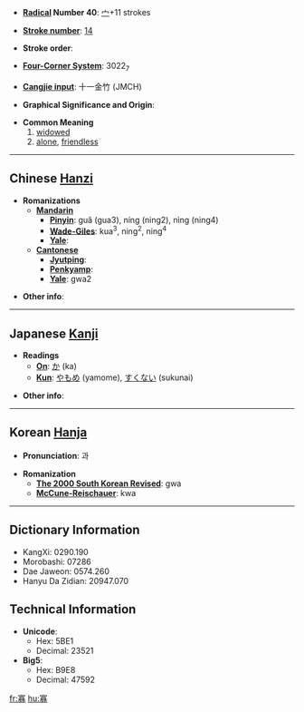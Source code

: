 * '''[[Wiktionary:Chinese radical index| Radical]] Number 40''': [[Wiktionary:Chinese radical index 宀|宀]]+11 strokes

* '''[[Wiktionary:Chinese total strokes index|Stroke number]]''': [[Wiktionary:Chinese total strokes index 14|14]]

* '''Stroke order''': 

* '''[[Wiktionary:Chinese four corner index|Four-Corner System]]''': 3022<sub>7</sub>

* '''[[Wiktionary:Chinese Cangjie index|Cangjie input]]''': 十一金竹 (JMCH)

* '''Graphical Significance and Origin''': 

* '''Common Meaning'''
*#[[widowed]]
*# [[alone]], [[friendless]]

----

== Chinese [[Hanzi]] ==

* '''Romanizations'''
** '''[[Mandarin]]'''
*** '''[[Pinyin]]''': guǎ (gua3), níng (ning2), nìng (ning4)
*** '''[[Wade-Giles]]''': kua<sup>3</sup>, ning<sup>2</sup>, ning<sup>4</sup>
*** '''[[Yale]]''': 
** '''[[Cantonese]]'''
*** '''[[Jyutping]]''':
*** '''[[Penkyamp]]''': 
*** '''[[Yale]]''': gwa2

* '''Other info''': 

----

== Japanese [[Kanji]] ==

* '''Readings'''
** '''[[On]]''': [[か]] (ka)
** '''[[Kun]]''': [[やもめ]] (yamome), [[すくない]] (sukunai)

* '''Other info''':  

----

== Korean [[Hanja]] ==

* '''Pronunciation''': 과

* '''Romanization'''
** '''[[The 2000 South Korean Revised Romanization|The 2000 South Korean Revised]]''': gwa
** '''[[McCune-Reischauer]]''': kwa

----

== Dictionary Information ==

* KangXi: 0290.190
* Morobashi: 07286
* Dae Jaweon: 0574.260
* Hanyu Da Zidian: 20947.070

== Technical Information ==

* '''Unicode''':
** Hex: 5BE1
** Decimal: 23521
* '''Big5''':
** Hex: B9E8
** Decimal: 47592

[[fr:寡]]
[[hu:寡]]